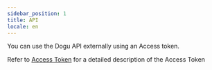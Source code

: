 ```yaml
---
sidebar_position: 1
title: API
locale: en
---
```


You can use the Dogu API externally using an Access token.

Refer to [Access Token](/api/access-token) for a detailed description of the Access Token
